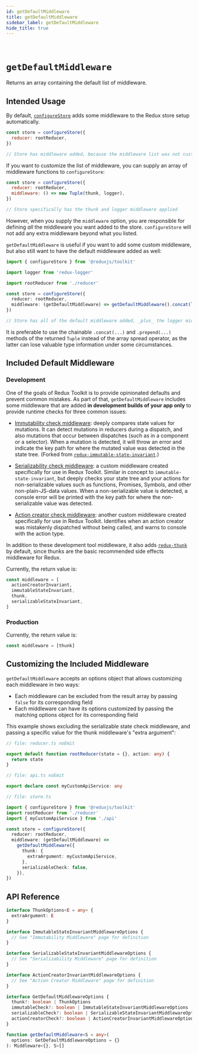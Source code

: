```yaml
---
id: getDefaultMiddleware
title: getDefaultMiddleware
sidebar_label: getDefaultMiddleware
hide_title: true
---
```


&nbsp;

# `getDefaultMiddleware`

Returns an array containing the default list of middleware.

## Intended Usage

By default, [`configureStore`](./configureStore.mdx) adds some middleware to the Redux store setup automatically.

```js
const store = configureStore({
  reducer: rootReducer,
})

// Store has middleware added, because the middleware list was not customized
```

If you want to customize the list of middleware, you can supply an array of middleware functions to `configureStore`:

```js
const store = configureStore({
  reducer: rootReducer,
  middleware: () => new Tuple(thunk, logger),
})

// Store specifically has the thunk and logger middleware applied
```

However, when you supply the `middleware` option, you are responsible for defining _all_ the middleware you want added
to the store. `configureStore` will not add any extra middleware beyond what you listed.

`getDefaultMiddleware` is useful if you want to add some custom middleware, but also still want to have the default
middleware added as well:

```ts no-transpile
import { configureStore } from '@reduxjs/toolkit'

import logger from 'redux-logger'

import rootReducer from './reducer'

const store = configureStore({
  reducer: rootReducer,
  middleware: (getDefaultMiddleware) => getDefaultMiddleware().concat(logger),
})

// Store has all of the default middleware added, _plus_ the logger middleware
```

It is preferable to use the chainable `.concat(...)` and `.prepend(...)` methods of the returned `Tuple` instead of the array spread operator, as the latter can lose valuable type information under some circumstances.

## Included Default Middleware

### Development

One of the goals of Redux Toolkit is to provide opinionated defaults and prevent common mistakes. As part of that,
`getDefaultMiddleware` includes some middleware that are added **in development builds of your app only** to
provide runtime checks for three common issues:

- [Immutability check middleware](./immutabilityMiddleware.mdx): deeply compares
  state values for mutations. It can detect mutations in reducers during a dispatch, and also mutations that occur between
  dispatches (such as in a component or a selector). When a mutation is detected, it will throw an error and indicate the key
  path for where the mutated value was detected in the state tree. (Forked from [`redux-immutable-state-invariant`](https://github.com/leoasis/redux-immutable-state-invariant).)

- [Serializability check middleware](./serializabilityMiddleware.mdx): a custom middleware created specifically for use in Redux Toolkit. Similar in
  concept to `immutable-state-invariant`, but deeply checks your state tree and your actions for non-serializable values
  such as functions, Promises, Symbols, and other non-plain-JS-data values. When a non-serializable value is detected, a
  console error will be printed with the key path for where the non-serializable value was detected.

- [Action creator check middleware](./actionCreatorMiddleware.mdx): another custom middleware created specifically for use in Redux Toolkit.
  Identifies when an action creator was mistakenly dispatched without being called, and warns to console with the action type.

In addition to these development tool middleware, it also adds [`redux-thunk`](https://github.com/reduxjs/redux-thunk)
by default, since thunks are the basic recommended side effects middleware for Redux.

Currently, the return value is:

```js
const middleware = [
  actionCreatorInvariant,
  immutableStateInvariant,
  thunk,
  serializableStateInvariant,
]
```

### Production

Currently, the return value is:

```js
const middleware = [thunk]
```

## Customizing the Included Middleware

`getDefaultMiddleware` accepts an options object that allows customizing each middleware in two ways:

- Each middleware can be excluded from the result array by passing `false` for its corresponding field
- Each middleware can have its options customized by passing the matching options object for its corresponding field

This example shows excluding the serializable state check middleware, and passing a specific value for the thunk
middleware's "extra argument":

```ts
// file: reducer.ts noEmit

export default function rootReducer(state = {}, action: any) {
  return state
}

// file: api.ts noEmit

export declare const myCustomApiService: any

// file: store.ts

import { configureStore } from '@reduxjs/toolkit'
import rootReducer from './reducer'
import { myCustomApiService } from './api'

const store = configureStore({
  reducer: rootReducer,
  middleware: (getDefaultMiddleware) =>
    getDefaultMiddleware({
      thunk: {
        extraArgument: myCustomApiService,
      },
      serializableCheck: false,
    }),
})
```

## API Reference

```ts no-transpile
interface ThunkOptions<E = any> {
  extraArgument: E
}

interface ImmutableStateInvariantMiddlewareOptions {
  // See "Immutability Middleware" page for definition
}

interface SerializableStateInvariantMiddlewareOptions {
  // See "Serializability Middleware" page for definition
}

interface ActionCreatorInvariantMiddlewareOptions {
  // See "Action Creator Middleware" page for definition
}

interface GetDefaultMiddlewareOptions {
  thunk?: boolean | ThunkOptions
  immutableCheck?: boolean | ImmutableStateInvariantMiddlewareOptions
  serializableCheck?: boolean | SerializableStateInvariantMiddlewareOptions
  actionCreatorCheck?: boolean | ActionCreatorInvariantMiddlewareOptions
}

function getDefaultMiddleware<S = any>(
  options: GetDefaultMiddlewareOptions = {}
): Middleware<{}, S>[]
```
